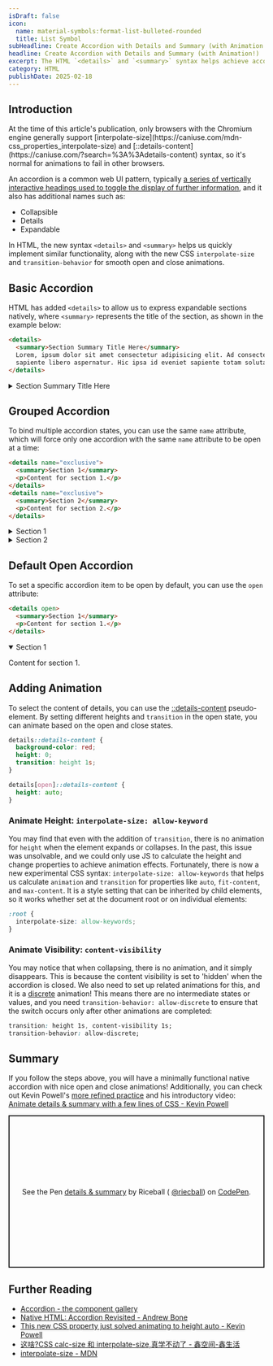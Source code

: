 ```yaml
---
isDraft: false
icon:
  name: material-symbols:format-list-bulleted-rounded
  title: List Symbol
subHeadline: Create Accordion with Details and Summary (with Animation!)
headline: Create Accordion with Details and Summary (with Animation!)
excerpt: The HTML `<details>` and `<summary>` syntax helps achieve accordion quickly, along with interpolate-size and transition-behavior for smooth animations.
category: HTML
publishDate: 2025-02-18
---
```


## Introduction

<Info type="warning">
  At the time of this article's publication, only browsers with the Chromium engine generally support
  [interpolate-size](https://caniuse.com/mdn-css_properties_interpolate-size) and
  [::details-content](https://caniuse.com/?search=%3A%3Adetails-content) syntax, so it's normal for animations to fail
  in other browsers.
</Info>

An accordion is a common web UI pattern, typically [a series of vertically interactive headings used to toggle the display of further information](https://component.gallery/components/accordion/), and it also has additional names such as:

- Collapsible
- Details
- Expandable

In HTML, the new syntax `<details>` and `<summary>` helps us quickly implement similar functionality, along with the new CSS `interpolate-size` and `transition-behavior` for smooth open and close animations.

## Basic Accordion

HTML has added `<details>` to allow us to express expandable sections natively, where `<summary>` represents the title of the section, as shown in the example below:

```html
<details>
  <summary>Section Summary Title Here</summary>
  Lorem, ipsum dolor sit amet consectetur adipisicing elit. Ad consectetur nisi repellendus atque. Praesentium mollitia
  sapiente libero aspernatur. Hic ipsa id eveniet sapiente totam soluta exercitationem iusto, quaerat delectus ratione.
</details>
```

<details>
  <summary>Section Summary Title Here</summary>
  Lorem, ipsum dolor sit amet consectetur adipisicing elit. Ad consectetur nisi repellendus atque. Praesentium mollitia sapiente
  libero aspernatur. Hic ipsa id eveniet sapiente totam soluta exercitationem iusto, quaerat delectus ratione.
</details>

## Grouped Accordion

To bind multiple accordion states, you can use the same `name` attribute, which will force only one accordion with the same `name` attribute to be open at a time:

```html
<details name="exclusive">
  <summary>Section 1</summary>
  <p>Content for section 1.</p>
</details>
<details name="exclusive">
  <summary>Section 2</summary>
  <p>Content for section 2.</p>
</details>
```

<details name="exclusive">
  <summary>Section 1</summary>
  <p>Content for section 1.</p>
</details>
<details name="exclusive">
  <summary>Section 2</summary>
  <p>Content for section 2.</p>
</details>

## Default Open Accordion

To set a specific accordion item to be open by default, you can use the `open` attribute:

```html
<details open>
  <summary>Section 1</summary>
  <p>Content for section 1.</p>
</details>
```

<details open>
  <summary>Section 1</summary>
  <p>Content for section 1.</p>
</details>

## Adding Animation

To select the content of details, you can use the [::details-content](https://developer.mozilla.org/en-US/docs/Web/CSS/::details-content) pseudo-element. By setting different heights and `transition` in the open state, you can animate based on the open and close states.

```css
details::details-content {
  background-color: red;
  height: 0;
  transition: height 1s;
}

details[open]::details-content {
  height: auto;
}
```

### Animate Height: `interpolate-size: allow-keyword`

You may find that even with the addition of `transition`, there is no animation for `height` when the element expands or collapses. In the past, this issue was unsolvable, and we could only use JS to calculate the height and change properties to achieve animation effects. Fortunately, there is now a new experimental CSS syntax: `interpolate-size: allow-keywords` that helps us calculate `animation` and `transition` for properties like `auto`, `fit-content`, and `max-content`. It is a style setting that can be inherited by child elements, so it works whether set at the document root or on individual elements:

```css
:root {
  interpolate-size: allow-keywords;
}
```

### Animate Visibility: `content-visibility`

You may notice that when collapsing, there is no animation, and it simply disappears. This is because the content visibility is set to 'hidden' when the accordion is closed. We also need to set up related animations for this, and it is a [discrete](https://developer.mozilla.org/en-US/docs/Web/CSS/CSS_animated_properties#discrete) animation! This means there are no intermediate states or values, and you need `transition-behavior: allow-discrete` to ensure that the switch occurs only after other animations are completed:

```css
transition: height 1s, content-visibility 1s;
transition-behavior: allow-discrete;
```

## Summary

If you follow the steps above, you will have a minimally functional native accordion with nice open and close animations! Additionally, you can check out Kevin Powell's [more refined practice](https://codepen.io/kevinpowell/pen/OJKWMwO) and his introductory video: [Animate details & summary with a few lines of CSS - Kevin Powell](https://www.youtube.com/watch?v=Vzj3jSUbMtI)

<p
  class="codepen"
  data-height="300"
  data-default-tab="html,result"
  data-slug-hash="NPWGoEb"
  data-pen-title="details &amp;amp; summary"
  data-user="riecball"
  style="height: 300px; box-sizing: border-box; display: flex; align-items: center; justify-content: center; border: 2px solid; margin: 1em 0; padding: 1em;"
>
  <span>
    See the Pen <a href="https://codepen.io/riecball/pen/NPWGoEb">details &amp; summary</a> by Riceball (
    <a href="https://codepen.io/riecball">@riecball</a>) on <a href="https://codepen.io">CodePen</a>.
  </span>
</p>
<script async src="https://public.codepenassets.com/embed/index.js"></script>

## Further Reading

- [Accordion - the component gallery](https://component.gallery/components/accordion/)
- [Native HTML: Accordion Revisited - Andrew Bone](https://dev.to/link2twenty/native-html-accordion-revisited-6ai)
- [This new CSS property just solved animating to height auto - Kevin Powell](https://www.youtube.com/watch?v=JN-nme9oF10&list=WL)
- [这啥?CSS calc-size 和 interpolate-size,真学不动了 - 鑫空间-鑫生活](https://www.zhangxinxu.com/wordpress/2024/11/css-calc-interpolate-size/)
- [interpolate-size - MDN](https://developer.mozilla.org/en-US/docs/Web/CSS/interpolate-size)
